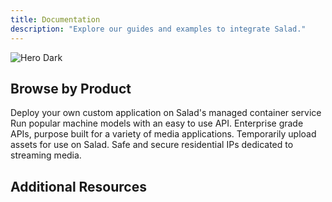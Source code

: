 ```yaml
---
title: Documentation
description: "Explore our guides and examples to integrate Salad."
---
```


<img src="/images/gpu-pricing.png" alt="Hero Dark" />

## Browse by Product

<CardGroup cols={2}>
  <Card
    title="Container Engine (SCE)"
    icon="docker"
    href="/container-engine/introduction"
  >
    Deploy your own custom application on Salad's managed container service
  </Card>
  <Card
    title="Inference Endpoints (SIE)"
    icon="code"
    href="/inference-endpoints/introduction"
  >
    Run popular machine models with an easy to use API.
  </Card>
  <Card
    title="Managed Services"
    icon="file-shield"
    href="/managed-services/introduction"
  >
    Enterprise grade APIs, purpose built for a variety of media applications.
  </Card>
  <Card
    title="Salad Simple Storage Service (S4)"
    icon="database"
    href="/salad-simple-storage-service"
  >
    Temporarily upload assets for use on Salad.
  </Card>
  <Card
    title="Salad Gateway Service (SGS)"
    icon="house-signal"
    href="/gateway-service/introduction"
  >
    Safe and secure residential IPs dedicated to streaming media.
  </Card>
</CardGroup>

## Additional Resources

<CardGroup cols={2}>
  <Card title="Security" icon="shield" href="https://salad.com/security"></Card>
  <Card
    title="Trust Center"
    icon="building-shield"
    href="https://trust.salad.com/"
  ></Card>
  <Card
    title="Terms of Service"
    icon="scroll"
    href="https://salad.com/terms/saladcloud"
  ></Card>
  <Card
    title="Privacy Policy"
    icon="user-secret"
    href="https://salad.com/privacy"
  ></Card>
</CardGroup>

